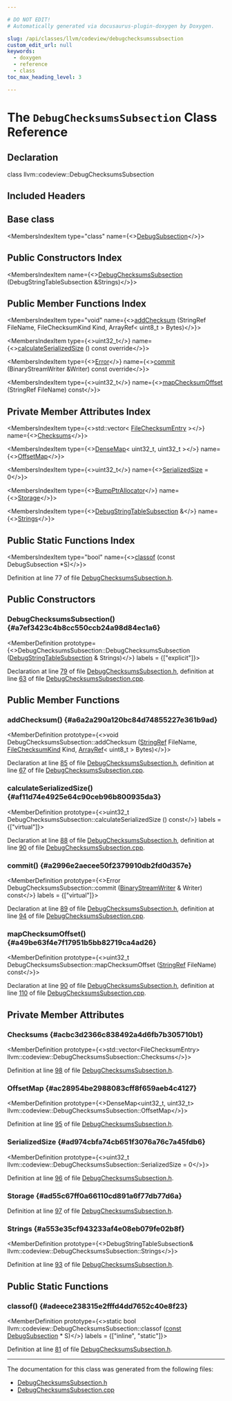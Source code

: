 ```yaml
---

# DO NOT EDIT!
# Automatically generated via docusaurus-plugin-doxygen by Doxygen.

slug: /api/classes/llvm/codeview/debugchecksumssubsection
custom_edit_url: null
keywords:
  - doxygen
  - reference
  - class
toc_max_heading_level: 3

---
```





# The `DebugChecksumsSubsection` Class Reference

<DoxygenPage pluginConfig={pluginConfig}>



## Declaration

<CodeBlock>class llvm::codeview::DebugChecksumsSubsection</CodeBlock>

## Included Headers

<IncludesList>
<IncludesListItem
  filePath="llvm/DebugInfo/CodeView/DebugChecksumsSubsection.h"
  permalink="/docs/api/files/include/include/llvm/include/llvm/debuginfo/include/llvm/debuginfo/codeview/debugchecksumssubsection-h"
  isLocal="true" />
</IncludesList>

## Base class

<MembersIndex>

<MembersIndexItem
  type="class"
  name={<><a href="/docs/api/classes/llvm/codeview/debugsubsection">DebugSubsection</a></>}>
</MembersIndexItem>

</MembersIndex>

## Public Constructors Index

<MembersIndex>

<MembersIndexItem
  name={<><a href="#a7ef3423c4b8cc550ccb24a98d84ec1a6">DebugChecksumsSubsection</a> (DebugStringTableSubsection &amp;Strings)</>}>
</MembersIndexItem>

</MembersIndex>

## Public Member Functions Index

<MembersIndex>

<MembersIndexItem
  type="void"
  name={<><a href="#a6a2a290a120bc84d74855227e361b9ad">addChecksum</a> (StringRef FileName, FileChecksumKind Kind, ArrayRef&lt; uint8&#95;t &gt; Bytes)</>}>
</MembersIndexItem>

<MembersIndexItem
  type={<>uint32&#95;t</>}
  name={<><a href="#af11d74e4925e64c90ceb96b800935da3">calculateSerializedSize</a> () const override</>}>
</MembersIndexItem>

<MembersIndexItem
  type={<><a href="/docs/api/classes/llvm/error">Error</a></>}
  name={<><a href="#a2996e2aecee50f2379910db2fd0d357e">commit</a> (BinaryStreamWriter &amp;Writer) const override</>}>
</MembersIndexItem>

<MembersIndexItem
  type={<>uint32&#95;t</>}
  name={<><a href="#a49be63f4e7f17951b5bb82719ca4ad26">mapChecksumOffset</a> (StringRef FileName) const</>}>
</MembersIndexItem>

</MembersIndex>

## Private Member Attributes Index

<MembersIndex>

<MembersIndexItem
  type={<>std::vector&lt; <a href="/docs/api/structs/llvm/codeview/filechecksumentry">FileChecksumEntry</a> &gt;</>}
  name={<><a href="#acbc3d2366c838492a4d6fb7b305710b1">Checksums</a></>}>
</MembersIndexItem>

<MembersIndexItem
  type={<><a href="/docs/api/classes/llvm/densemap">DenseMap</a>&lt; uint32&#95;t, uint32&#95;t &gt;</>}
  name={<><a href="#ac28954be2988083cff8f659aeb4c4127">OffsetMap</a></>}>
</MembersIndexItem>

<MembersIndexItem
  type={<>uint32&#95;t</>}
  name={<><a href="#ad974cbfa74cb651f3076a76c7a45fdb6">SerializedSize</a> = 0</>}>
</MembersIndexItem>

<MembersIndexItem
  type={<><a href="/docs/api/namespaces/llvm/#a8e612822d4ba7bb36c9c79582a567108">BumpPtrAllocator</a></>}
  name={<><a href="#ad55c67ff0a66110cd891a6f77db77d6a">Storage</a></>}>
</MembersIndexItem>

<MembersIndexItem
  type={<><a href="/docs/api/classes/llvm/codeview/debugstringtablesubsection">DebugStringTableSubsection</a> &amp;</>}
  name={<><a href="#a553e35cf943233af4e08eb079fe02b8f">Strings</a></>}>
</MembersIndexItem>

</MembersIndex>

## Public Static Functions Index

<MembersIndex>

<MembersIndexItem
  type="bool"
  name={<><a href="#adeece238315e2fffd4dd7652c40e8f23">classof</a> (const DebugSubsection &#42;S)</>}>
</MembersIndexItem>

</MembersIndex>


Definition at line 77 of file <a href="/docs/api/files/include/include/llvm/include/llvm/debuginfo/include/llvm/debuginfo/codeview/debugchecksumssubsection-h">DebugChecksumsSubsection.h</a>.

<SectionDefinition>

## Public Constructors

### DebugChecksumsSubsection() {#a7ef3423c4b8cc550ccb24a98d84ec1a6}

<MemberDefinition
  prototype={<>DebugChecksumsSubsection::DebugChecksumsSubsection (<a href="/docs/api/classes/llvm/codeview/debugstringtablesubsection">DebugStringTableSubsection</a> &amp; Strings)</>}
  labels = {["explicit"]}>

Declaration at line <a href="/docs/api/files/include/include/llvm/include/llvm/debuginfo/include/llvm/debuginfo/codeview/debugchecksumssubsection-h/#l00079">79</a> of file <a href="/docs/api/files/include/include/llvm/include/llvm/debuginfo/include/llvm/debuginfo/codeview/debugchecksumssubsection-h">DebugChecksumsSubsection.h</a>, definition at line <a href="/docs/api/files/lib/lib/debuginfo/lib/debuginfo/codeview/debugchecksumssubsection-cpp/#l00063">63</a> of file <a href="/docs/api/files/lib/lib/debuginfo/lib/debuginfo/codeview/debugchecksumssubsection-cpp">DebugChecksumsSubsection.cpp</a>.
</MemberDefinition>

</SectionDefinition>

<SectionDefinition>

## Public Member Functions

### addChecksum() {#a6a2a290a120bc84d74855227e361b9ad}

<MemberDefinition
  prototype={<>void DebugChecksumsSubsection::addChecksum (<a href="/docs/api/classes/llvm/stringref">StringRef</a> FileName, <a href="/docs/api/namespaces/llvm/codeview/#ac62eaa823ce96895afe82d6676aaae21">FileChecksumKind</a> Kind, <a href="/docs/api/classes/llvm/arrayref">ArrayRef</a>&lt; uint8&#95;t &gt; Bytes)</>}>

Declaration at line <a href="/docs/api/files/include/include/llvm/include/llvm/debuginfo/include/llvm/debuginfo/codeview/debugchecksumssubsection-h/#l00085">85</a> of file <a href="/docs/api/files/include/include/llvm/include/llvm/debuginfo/include/llvm/debuginfo/codeview/debugchecksumssubsection-h">DebugChecksumsSubsection.h</a>, definition at line <a href="/docs/api/files/lib/lib/debuginfo/lib/debuginfo/codeview/debugchecksumssubsection-cpp/#l00067">67</a> of file <a href="/docs/api/files/lib/lib/debuginfo/lib/debuginfo/codeview/debugchecksumssubsection-cpp">DebugChecksumsSubsection.cpp</a>.
</MemberDefinition>

### calculateSerializedSize() {#af11d74e4925e64c90ceb96b800935da3}

<MemberDefinition
  prototype={<>uint32&#95;t DebugChecksumsSubsection::calculateSerializedSize () const</>}
  labels = {["virtual"]}>

Declaration at line <a href="/docs/api/files/include/include/llvm/include/llvm/debuginfo/include/llvm/debuginfo/codeview/debugchecksumssubsection-h/#l00088">88</a> of file <a href="/docs/api/files/include/include/llvm/include/llvm/debuginfo/include/llvm/debuginfo/codeview/debugchecksumssubsection-h">DebugChecksumsSubsection.h</a>, definition at line <a href="/docs/api/files/lib/lib/debuginfo/lib/debuginfo/codeview/debugchecksumssubsection-cpp/#l00090">90</a> of file <a href="/docs/api/files/lib/lib/debuginfo/lib/debuginfo/codeview/debugchecksumssubsection-cpp">DebugChecksumsSubsection.cpp</a>.
</MemberDefinition>

### commit() {#a2996e2aecee50f2379910db2fd0d357e}

<MemberDefinition
  prototype={<>Error DebugChecksumsSubsection::commit (<a href="/docs/api/classes/llvm/binarystreamwriter">BinaryStreamWriter</a> &amp; Writer) const</>}
  labels = {["virtual"]}>

Declaration at line <a href="/docs/api/files/include/include/llvm/include/llvm/debuginfo/include/llvm/debuginfo/codeview/debugchecksumssubsection-h/#l00089">89</a> of file <a href="/docs/api/files/include/include/llvm/include/llvm/debuginfo/include/llvm/debuginfo/codeview/debugchecksumssubsection-h">DebugChecksumsSubsection.h</a>, definition at line <a href="/docs/api/files/lib/lib/debuginfo/lib/debuginfo/codeview/debugchecksumssubsection-cpp/#l00094">94</a> of file <a href="/docs/api/files/lib/lib/debuginfo/lib/debuginfo/codeview/debugchecksumssubsection-cpp">DebugChecksumsSubsection.cpp</a>.
</MemberDefinition>

### mapChecksumOffset() {#a49be63f4e7f17951b5bb82719ca4ad26}

<MemberDefinition
  prototype={<>uint32&#95;t DebugChecksumsSubsection::mapChecksumOffset (<a href="/docs/api/classes/llvm/stringref">StringRef</a> FileName) const</>}>

Declaration at line <a href="/docs/api/files/include/include/llvm/include/llvm/debuginfo/include/llvm/debuginfo/codeview/debugchecksumssubsection-h/#l00090">90</a> of file <a href="/docs/api/files/include/include/llvm/include/llvm/debuginfo/include/llvm/debuginfo/codeview/debugchecksumssubsection-h">DebugChecksumsSubsection.h</a>, definition at line <a href="/docs/api/files/lib/lib/debuginfo/lib/debuginfo/codeview/debugchecksumssubsection-cpp/#l00110">110</a> of file <a href="/docs/api/files/lib/lib/debuginfo/lib/debuginfo/codeview/debugchecksumssubsection-cpp">DebugChecksumsSubsection.cpp</a>.
</MemberDefinition>

</SectionDefinition>

<SectionDefinition>

## Private Member Attributes

### Checksums {#acbc3d2366c838492a4d6fb7b305710b1}

<MemberDefinition
  prototype={<>std::vector&lt;FileChecksumEntry&gt; llvm::codeview::DebugChecksumsSubsection::Checksums</>}>

Definition at line <a href="/docs/api/files/include/include/llvm/include/llvm/debuginfo/include/llvm/debuginfo/codeview/debugchecksumssubsection-h/#l00098">98</a> of file <a href="/docs/api/files/include/include/llvm/include/llvm/debuginfo/include/llvm/debuginfo/codeview/debugchecksumssubsection-h">DebugChecksumsSubsection.h</a>.
</MemberDefinition>

### OffsetMap {#ac28954be2988083cff8f659aeb4c4127}

<MemberDefinition
  prototype={<>DenseMap&lt;uint32&#95;t, uint32&#95;t&gt; llvm::codeview::DebugChecksumsSubsection::OffsetMap</>}>

Definition at line <a href="/docs/api/files/include/include/llvm/include/llvm/debuginfo/include/llvm/debuginfo/codeview/debugchecksumssubsection-h/#l00095">95</a> of file <a href="/docs/api/files/include/include/llvm/include/llvm/debuginfo/include/llvm/debuginfo/codeview/debugchecksumssubsection-h">DebugChecksumsSubsection.h</a>.
</MemberDefinition>

### SerializedSize {#ad974cbfa74cb651f3076a76c7a45fdb6}

<MemberDefinition
  prototype={<>uint32&#95;t llvm::codeview::DebugChecksumsSubsection::SerializedSize = 0</>}>

Definition at line <a href="/docs/api/files/include/include/llvm/include/llvm/debuginfo/include/llvm/debuginfo/codeview/debugchecksumssubsection-h/#l00096">96</a> of file <a href="/docs/api/files/include/include/llvm/include/llvm/debuginfo/include/llvm/debuginfo/codeview/debugchecksumssubsection-h">DebugChecksumsSubsection.h</a>.
</MemberDefinition>

### Storage {#ad55c67ff0a66110cd891a6f77db77d6a}

<MemberDefinition
  prototype="BumpPtrAllocator llvm::codeview::DebugChecksumsSubsection::Storage">

Definition at line <a href="/docs/api/files/include/include/llvm/include/llvm/debuginfo/include/llvm/debuginfo/codeview/debugchecksumssubsection-h/#l00097">97</a> of file <a href="/docs/api/files/include/include/llvm/include/llvm/debuginfo/include/llvm/debuginfo/codeview/debugchecksumssubsection-h">DebugChecksumsSubsection.h</a>.
</MemberDefinition>

### Strings {#a553e35cf943233af4e08eb079fe02b8f}

<MemberDefinition
  prototype={<>DebugStringTableSubsection&amp; llvm::codeview::DebugChecksumsSubsection::Strings</>}>

Definition at line <a href="/docs/api/files/include/include/llvm/include/llvm/debuginfo/include/llvm/debuginfo/codeview/debugchecksumssubsection-h/#l00093">93</a> of file <a href="/docs/api/files/include/include/llvm/include/llvm/debuginfo/include/llvm/debuginfo/codeview/debugchecksumssubsection-h">DebugChecksumsSubsection.h</a>.
</MemberDefinition>

</SectionDefinition>

<SectionDefinition>

## Public Static Functions

### classof() {#adeece238315e2fffd4dd7652c40e8f23}

<MemberDefinition
  prototype={<>static bool llvm::codeview::DebugChecksumsSubsection::classof (<a href="/docs/api/files/lib/lib/target/lib/target/aarch64/aarch64promoteconstant-cpp/#a90f8350fecae261c25be85d38b451bff">const</a> <a href="/docs/api/classes/llvm/codeview/debugsubsection">DebugSubsection</a> &#42; S)</>}
  labels = {["inline", "static"]}>

Definition at line <a href="/docs/api/files/include/include/llvm/include/llvm/debuginfo/include/llvm/debuginfo/codeview/debugchecksumssubsection-h/#l00081">81</a> of file <a href="/docs/api/files/include/include/llvm/include/llvm/debuginfo/include/llvm/debuginfo/codeview/debugchecksumssubsection-h">DebugChecksumsSubsection.h</a>.
</MemberDefinition>

</SectionDefinition>

<hr/>

The documentation for this class was generated from the following files:

<ul>
<li><a href="/docs/api/files/include/include/llvm/include/llvm/debuginfo/include/llvm/debuginfo/codeview/debugchecksumssubsection-h">DebugChecksumsSubsection.h</a></li>
<li><a href="/docs/api/files/lib/lib/debuginfo/lib/debuginfo/codeview/debugchecksumssubsection-cpp">DebugChecksumsSubsection.cpp</a></li>
</ul>

</DoxygenPage>
